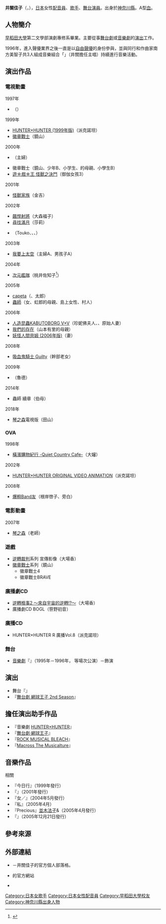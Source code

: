 {{multiple issues|
{{expand|time=2017-04-04T14:13:39+00:00}}
{{Notability Unreferenced|time=2017-04-04T14:13:39+00:00}}
{{refimprove|time=2017-04-04T14:13:39+00:00}}
}}
{{noteTA|G1=Anime}}
{{配音員
|姓名= 井關佳子
|圖片= 
|尺寸= 
|替代= 
|簡介= 
|本名= 
|外文名= 井関 佳子
|外文= ja
|羅馬拼音= 
|英文名= 
|暱稱= 
|藝名= 
|國籍= 
|籍貫= 
|出生地= 
|出身地= {{JPN}}[[神奈川縣|神奈川縣]]
|死歿地= 
|出生名= 
|生年= 1970
|生月= 1
|生日= 19
|歿年= 
|歿月= 
|歿日= 
|血型= A型
|配演語言= 
|教育程度= 
|母校= [[早稻田大學|早稻田大學]]
|所屬= [[自由職業|自由職業]]
|宗教信仰= 
|配偶= 
|活躍年代= 1996年－
|出道作= 
|代表作= '''動畫'''<br />派克諾坦（[[HUNTER×HUNTER|HUNTER×HUNTER (1999年版)]]）<hr />'''遊戲'''<br />大場香（[[逆轉裁判|逆轉裁判]]系列）
|網站= 
|其他= 
|module= {{japanese|embed=yes|井関 佳子|いせき よしこ|Iseki Yoshiko}}
}}
'''井關佳子'''（{{lang-ja|井関 佳子}}，{{bd|1970年|1月19日||}}），[[日本|日本]]女性[[配音員|配音員]]、[[歌手|歌手]]、[[舞台|舞台]][[演員|演員]]。出身於[[神奈川縣|神奈川縣]]。A型[[血型|血]]。

== 人物簡介 ==
[[早稻田大學|早稻田大學]]第二文學部演劇專修系畢業。主要從事[[舞台劇|舞台劇]]或[[音樂劇|音樂劇]]的[[戲劇|演出]]工作。

1996年，進入聲優業界之後一直是以[[自由職業|自由聲優]]的身份參與，並與同行{{link-ja|白神直子|白神直子}}和作曲家南方美智子共3人組成音樂組合「'''{{lang|ja|ねこマジ}}'''」（井關擔任主唱）持續進行音樂活動。

== 演出作品 ==
=== 電視動畫 ===
; 1997年
* {{lang|ja|{{link-ja|ケロケロちゃいむ|ケロケロちゃいむ}}}}（{{lang|ja|フリジッタ}}）
; 1999年
* [[HUNTER×HUNTER|HUNTER×HUNTER (1999年版)]]（派克諾坦）
* [[徽章戰士|徽章戰士]]（鏡山）
; 2000年
* {{link-ja|仙魔大戰2000|ビックリマン2000}}（主婦）
* 徽章戰士（鏡山、少年B、小学生、{{lang|ja|ユウヅル}}的母親、小學生B）
* [[遊戲王－怪獸之決鬥|遊☆戲☆王 怪獸之決鬥]]（御伽女孩3）
; 2001年
* [[怪獸家族|怪獸家族]]（金吉）
; 2002年
* [[HUNGRY_HEART_野驁射手|飆悍射將]]（大森福子）
* [[尋找滿月|尋找滿月]]（莎莉）
* {{link-ja|炸彈人JETTERS|ボンバーマンジェッターズ}}（{{lang|ja|バー}}Touko{{lang|ja|のママ}}、{{lang|ja|ミキちゃん}}、{{lang|ja|キャットリンリンボンバー}}、{{lang|ja|リンゴ}}）
; 2003年
* [[我要上太空|我要上太空]]（主婦A、男孩子A）
; 2004年
* [[次元艦隊|次元艦隊]]（桃井佐知子<ref>{{Cite web|url=https://mediaarts-db.jp/an/anime_series/9007|title=次元艦隊|publisher=媒體藝術資料庫|accessdate=2017-04-03|language=ja|archive-url=https://web.archive.org/web/20160817103825/https://mediaarts-db.jp/an/anime_series/9007|archive-date=2016-08-17|dead-url=yes}}</ref>）
; 2005年
* [[極速方程式|capeta]]（{{lang|ja|サトル}}、太郎）
* [[蟲師|蟲師]]（女、虹郎的母親、島上女性、村人）
; 2006年
* [[人造昆蟲KABUTOBORG_V×V|人造昆蟲KABUTOBORG V×V]]（珍妮佛夫人、{{lang|ja|オバサンボーガー}}、原始人妻）
* [[我們的存在|我們的存在]]（山本有里的母親） 
* [[妖怪人間貝姆|妖怪人間貝姆 (2006年版)]]（妻）
; 2008年
* [[吸血鬼騎士|吸血鬼騎士 Guilty]]（幹部{{lang|ja|の}}老女）
; 2009年
* {{link-ja|海上總動員|エリアス ちいさなレスキューせん}}（魯德）
; 2014年
* 蟲師 續章（{{lang|ja|テルの}}伯母）
; 2018年
* [[琴之森|琴之森]]電視版（田山）

=== OVA ===
; 1998年
* [[橫濱購物紀行|橫濱購物紀行 -Quiet Country Cafe-]]（大嬸）
; 2002年
* [[HUNTER×HUNTER|HUNTER×HUNTER ORIGINAL VIDEO ANIMATION]]（派克諾坦）
; 2008年
* [[爆粗Band友|爆粗Band友]]（根岸啓子、旁白）

=== 電影動畫 ===
; 2007年
* [[琴之森|琴之森]]（老師）

=== 遊戲 ===
* [[逆轉裁判|逆轉裁判]]系列 宣傳影像（大場香）
* [[徽章戰士|徽章戰士]]系列（鏡山）
** 徽章戰士4
** 徽章戰士BRAVE

=== 廣播劇CD ===
* [[逆轉檢事|逆轉檢事2 ～來自宇宙的逆轉!?～]]（大場香）
* 廣播劇CD BOGL（笹野初音）

=== 廣播CD ===
* HUNTER×HUNTER R 廣播Vol.8（派克諾坦）

=== 舞台 ===
* [[音樂劇|音樂劇]]『{{link-ja|美少女戰士 (舞台音樂劇)|美少女戦士セーラームーン (ミュージカル)|美少女戰士}}』（1995年－1996年，{{link-ja|Sunshine劇場|サンシャイン劇場}} 等場次公演）－飾演 {{link-ja|Zirconia (美少女戰士角色)|デッド・ムーン|Zirconia}}

== 演出 ==
* 舞台『{{link-ja|合唱Bravo|合唱ブラボー}}』
* 『[[網球王子舞台劇第二季|舞台劇 網球王子 2nd Season]]』

== 擔任演出助手作品 ==
* 『音樂劇 [[HUNTER×HUNTER|HUNTER×HUNTER]]』
* 『[[網球王子舞台劇|舞台劇·網球王子]]』
* 『[[ROCK_MUSICAL_BLEACH|ROCK MUSICAL BLEACH]]』
* 『[[Macross_The_Musicalture|Macross The Musicalture]]』

== 音樂作品 ==
; {{lang|ja|ねこマジ}}相關
* 『{{lang|ja|ピッカリンは}}今日{{lang|ja|も}}行{{lang|ja|く}}』（1999年發行）
* 『{{lang|ja|ハモんなこらっ}}』（2001年發行）
* 『{{lang|ja|あの}}女{{lang|ja|がやってきた}}／{{lang|ja|じゅげむ}}』（2004年5月發行）
* 『私{{lang|ja|はエレガ}}』（2005年4月） 
* 『Precious』[[並木法子|並木法子]]&{{lang|ja|ねこマジ}}（2005年4月發行）
* 『{{lang|ja|ねこマジ}}』（2005年12月21日發行）

== 參考來源 ==
{{reflist}}

== 外部連結 ==
* {{lang|ja|[http://yoshiko119.exblog.jp/ それはどうかな？]}} {{ja icon}}－井關佳子的官方個人部落格。
* {{lang|ja|[http://nekomaji.com/index.html ねこマジ WEB]}}的官方網站 {{ja icon}}
* {{Imdb name|id=2551683|name=Yoshiko Iseki}}

{{Normdaten}}
{{DEFAULTSORT:Iseki Yoshiko}}
[[Category:日本女歌手|Category:日本女歌手]]
[[Category:日本女性配音員|Category:日本女性配音員]]
[[Category:早稻田大學校友|Category:早稻田大學校友]]
[[Category:神奈川縣出身人物|Category:神奈川縣出身人物]]